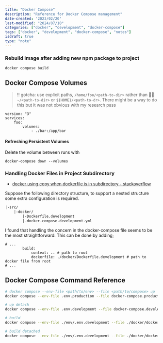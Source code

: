 ```yaml
---
title: "Docker Compose"
description: "Reference for Docker Compose management"
date-created: '2023/02/20'
last-modified: "2024/07/10"
categories: ["docker", "development", "docker-compose"]
tags: ["docker", "development", "docker-compose", "notes"]
isdraft: true
type: "note"
---
```


### Rebuild image after adding new npm package to project

```
docker compose build
```

## Docker Compose Volumes 

> ‼️ gotcha: use explicit paths, `/home/foo/<path-to-dir>` rather than 🙅‍♂️ `~/<path-to-dir>` or `${HOME}/<path-to-dr>`. There might be a way to do this but it was not obvious with my research pass

```docker.compose 
version: "3"
services:
	foo:
		volumes: 
			- ./bar:/app/bar
```

#### Refreshing Persistent Volumes

Delete the volume between runs with 
```
docker-compose down --volumes
```

### Handling Docker Files in Project Subdirectory 

- [docker using copy  when dockerfile is in subdirectory  - stackoverflow](https://stackoverflow.com/questions/47785706/docker-using-copy-when-the-dockerfile-is-located-in-a-subdirectory)

Suppose the following directory structure, to support a nested structure some extra configuration is required. 

```txt
|-src/
	|-docker/
		|-Dockerfile.development
		|-docker-compose.development.yml
```


I found that handling the concern in the docker-compose file seems to be the most straightforward. This can be done by adding; 

```yml:title="docker-compose.development.yml"
# ...
		build:
			context: .. # path to root
			dockerfile: ./docker/Dockerfile.development # path to docker file from root
# ...
```

## Docker Compose Command Reference 

```sh 
# docker compose --env-file <path/to/env> --file <path/to/compose> up
docker compose --env-file .env.production --file docker-compose.production.yml up

# up detach 
docker compose --env-file .env.development --file docker-compose.development.yml up -d

# build
docker compose --env-file ./env/.env.development --file ./docker/docker-compose.development.yml up --build

# build detached 
docker compose --env-file ./env/.env.development --file ./docker/docker-compose.development.yml up --build -d
```

